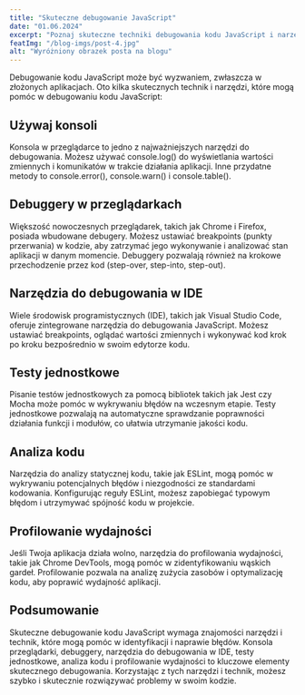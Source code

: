 ---
title: "Skuteczne debugowanie JavaScript"
date: "01.06.2024"
excerpt: "Poznaj skuteczne techniki debugowania kodu JavaScript i narzędzia, które mogą Ci w tym pomóc."
featImg: "/blog-imgs/post-4.jpg"
alt: "Wyróżniony obrazek posta na blogu"
---

Debugowanie kodu JavaScript może być wyzwaniem, zwłaszcza w złożonych aplikacjach. Oto kilka skutecznych technik i narzędzi, które mogą pomóc w debugowaniu kodu JavaScript:

## Używaj konsoli

Konsola w przeglądarce to jedno z najważniejszych narzędzi do debugowania. Możesz używać console.log() do wyświetlania wartości zmiennych i komunikatów w trakcie działania aplikacji. Inne przydatne metody to console.error(), console.warn() i console.table().

## Debuggery w przeglądarkach

Większość nowoczesnych przeglądarek, takich jak Chrome i Firefox, posiada wbudowane debugery. Możesz ustawiać breakpoints (punkty przerwania) w kodzie, aby zatrzymać jego wykonywanie i analizować stan aplikacji w danym momencie. Debuggery pozwalają również na krokowe przechodzenie przez kod (step-over, step-into, step-out).

## Narzędzia do debugowania w IDE

Wiele środowisk programistycznych (IDE), takich jak Visual Studio Code, oferuje zintegrowane narzędzia do debugowania JavaScript. Możesz ustawiać breakpoints, oglądać wartości zmiennych i wykonywać kod krok po kroku bezpośrednio w swoim edytorze kodu.

## Testy jednostkowe

Pisanie testów jednostkowych za pomocą bibliotek takich jak Jest czy Mocha może pomóc w wykrywaniu błędów na wczesnym etapie. Testy jednostkowe pozwalają na automatyczne sprawdzanie poprawności działania funkcji i modułów, co ułatwia utrzymanie jakości kodu.

## Analiza kodu

Narzędzia do analizy statycznej kodu, takie jak ESLint, mogą pomóc w wykrywaniu potencjalnych błędów i niezgodności ze standardami kodowania. Konfigurując reguły ESLint, możesz zapobiegać typowym błędom i utrzymywać spójność kodu w projekcie.

## Profilowanie wydajności

Jeśli Twoja aplikacja działa wolno, narzędzia do profilowania wydajności, takie jak Chrome DevTools, mogą pomóc w zidentyfikowaniu wąskich gardeł. Profilowanie pozwala na analizę zużycia zasobów i optymalizację kodu, aby poprawić wydajność aplikacji.

## Podsumowanie

Skuteczne debugowanie kodu JavaScript wymaga znajomości narzędzi i technik, które mogą pomóc w identyfikacji i naprawie błędów. Konsola przeglądarki, debuggery, narzędzia do debugowania w IDE, testy jednostkowe, analiza kodu i profilowanie wydajności to kluczowe elementy skutecznego debugowania. Korzystając z tych narzędzi i technik, możesz szybko i skutecznie rozwiązywać problemy w swoim kodzie.
